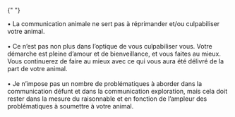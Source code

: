 {" "}

<section className="text-justify">
  • La communication animale ne sert pas à réprimander et/ou culpabiliser votre
  animal.
  <br /> <br />
  • Ce n’est pas non plus dans l’optique de vous culpabiliser vous. Votre
  démarche est pleine d’amour et de bienveillance, et vous faites au mieux. Vous
  continuerez de faire au mieux avec ce qui vous aura été délivré de la part de
  votre animal.
  <br />
  <br />• Je n’impose pas un nombre de problématiques à aborder dans la communication
  défunt et dans la communication exploration, mais cela doit rester dans la mesure
  du raisonnable et en fonction de l’ampleur des problématiques à soumettre à votre
  animal.
</section>

